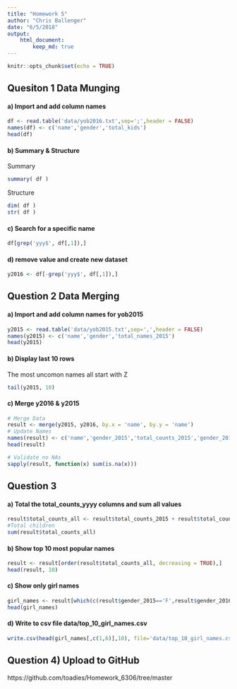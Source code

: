 ```yaml
---
title: "Homework 5"
author: "Chris Ballenger"
date: "6/5/2018"
output: 
    html_document:
        keep_md: true
---
```


```r
knitr::opts_chunk$set(echo = TRUE)
```

## Quesiton 1 Data Munging

#### a) Import and add column names
```r
df <- read.table('data/yob2016.txt',sep=';',header = FALSE)
names(df) <- c('name','gender','total_kids')
head(df)
```

#### b) Summary & Structure
Summary
```r
summary( df )
```
Structure
```r
dim( df )
str( df )
```

#### c) Search for a specific name
```r
df[grep('yyy$', df[,1]),]
```

#### d) remove value and create new dataset
```r
y2016 <- df[-grep('yyy$', df[,1]),]
```

## Question 2 Data Merging
#### a) Import and add column names for yob2015
```r
y2015 <- read.table('data/yob2015.txt',sep=',',header = FALSE)
names(y2015) <- c('name','gender','total_names_2015')
head(y2015)
```

#### b) Display last 10 rows
The most uncomon names all start with Z
```r
tail(y2015, 10)
```

#### c) Merge y2016 & y2015
```r
# Merge Data
result <- merge(y2015, y2016, by.x = 'name', by.y = 'name')
# Update Names
names(result) <- c('name','gender_2015','total_counts_2015','gender_2016','total_counts_2016')
head(result)

# Validate no NAs
sapply(result, function(x) sum(is.na(x)))
```

## Question 3
#### a) Total the total_counts_yyyy columns and sum all values
```r
result$total_counts_all <- result$total_counts_2015 + result$total_counts_2016
#Total children
sum(result$total_counts_all)
```

#### b) Show top 10 most popular names
```r
result <- result[order(result$total_counts_all, decreasing = TRUE),]
head(result, 10)
```

#### c) Show only girl names
```r
girl_names <- result[which(c(result$gender_2015=='F',result$gender_2016=='F')),]
head(girl_names)
```

#### d) Write to csv file data/top_10_girl_names.csv
```r
write.csv(head(girl_names[,c(1,6)],10), file='data/top_10_girl_names.csv', row.names = FALSE)
```

## Question 4) Upload to GitHub
https://github.com/toadies/Homework_6306/tree/master

